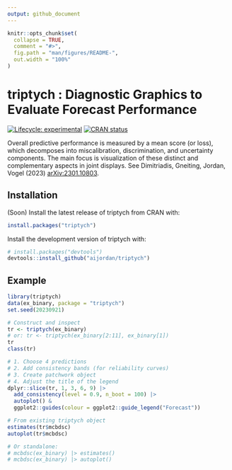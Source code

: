 ```yaml
---
output: github_document
---
```


<!-- README.md is generated from README.Rmd. Please edit that file -->

```r
knitr::opts_chunk$set(
  collapse = TRUE,
  comment = "#>",
  fig.path = "man/figures/README-",
  out.width = "100%"
)
```

# triptych : Diagnostic Graphics to Evaluate Forecast Performance

<!-- badges: start -->
[![Lifecycle: experimental](https://img.shields.io/badge/lifecycle-experimental-orange.svg)](https://lifecycle.r-lib.org/articles/stages.html#experimental)
[![CRAN status](https://www.r-pkg.org/badges/version/triptych)](https://CRAN.R-project.org/package=triptych)
<!-- badges: end -->

Overall predictive performance is measured by a mean score (or loss), which decomposes into miscalibration, discrimination, and uncertainty components.
The main focus is visualization of these distinct and complementary aspects in joint displays. See Dimitriadis, Gneiting, Jordan, Vogel (2023) [arXiv:2301.10803](https://arxiv.org/abs/2301.10803).

## Installation

(Soon) Install the latest release of triptych from CRAN with:

``` r
install.packages("triptych")
```


Install the development version of triptych with:

``` r
# install.packages("devtools")
devtools::install_github("aijordan/triptych")
```

## Example

```r
library(triptych)
data(ex_binary, package = "triptych")
set.seed(20230921)

# Construct and inspect
tr <- triptych(ex_binary)
# or: tr <- triptych(ex_binary[2:11], ex_binary[1])
tr
class(tr)

# 1. Choose 4 predictions
# 2. Add consistency bands (for reliability curves)
# 3. Create patchwork object
# 4. Adjust the title of the legend
dplyr::slice(tr, 1, 3, 6, 9) |>
  add_consistency(level = 0.9, n_boot = 100) |>
  autoplot() &
  ggplot2::guides(colour = ggplot2::guide_legend("Forecast"))
```

```r
# From existing triptych object
estimates(tr$mcbdsc)
autoplot(tr$mcbdsc)

# Or standalone:
# mcbdsc(ex_binary) |> estimates()
# mcbdsc(ex_binary) |> autoplot()
```

